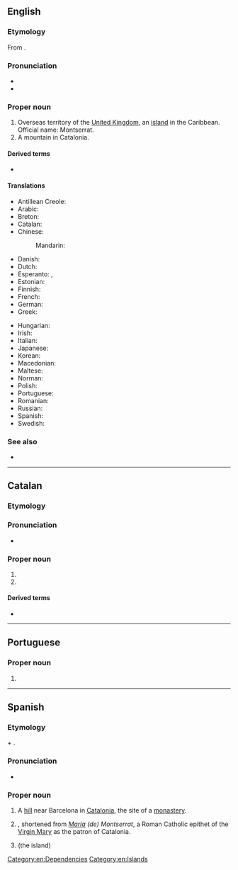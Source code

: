 ==English==
{{wikipedia}}

===Etymology===
From {{bor|en|ca|Montserrat}}.

===Pronunciation===
* {{IPA|en|/mɒn(t)səˈɹæt/}}
* {{rhymes|en|æt}}

===Proper noun===
{{en-proper noun}}

# Overseas territory of the [[United Kingdom]], an [[island]] in the Caribbean. Official name: Montserrat.
# A mountain in Catalonia.

====Derived terms====
* {{l|en|Montserratian}}

====Translations====
{{trans-top|island}}
* Antillean Creole: {{t|gcf|Monséra}}
* Arabic: {{t|ar|مُونْتْسِيرَات|m|tr=muntsirat}}
* Breton: {{t|br|Montserrat}}
* Catalan: {{t+|ca|Montserrat}}
* Chinese:
*: Mandarin: {{t|cmn|蒙塞拉特|tr=Méngsāilātè|sc=Hani}}
* Danish: {{t|da|Montserrat}}
* Dutch: {{t+|nl|Montserrat}}
* Esperanto: {{t|eo|Montserato}}, {{t|eo|Moncerato}}
* Estonian: {{t|et|Montserrat}}
* Finnish: {{t+|fi|Montserrat}}
* French: {{t+|fr|Montserrat|m}}
* German: {{t+|de|Montserrat|n}}
* Greek: {{t+|el|Μοντσερράτ|n}}
{{trans-mid}}
* Hungarian: {{t+|hu|Montserrat}}
* Irish: {{t|ga|Montsarat|m}}
* Italian: {{t|it|Monserrat}}
* Japanese: {{t|ja|モンセラト|tr=Monserato}}
* Korean: {{t|ko|^몬트세라트}}
* Macedonian: {{t|mk|Монсера́т|m}}
* Maltese: {{t|mt|Monserrat}}
* Norman: {{t|nrf|Montserrat|m}}
* Polish: {{t+|pl|Montserrat|m-in}}
* Portuguese: {{t+|pt|Monserrate}}
* Romanian: {{t|ro|Montserrat}}
* Russian: {{t|ru|Монсерра́т|m}}
* Spanish: {{t+|es|Montserrat|m}}
* Swedish: {{t+|sv|Montserrat}}
{{trans-bottom}}

===See also===
* {{l|en|Appendix:Countries of the world|Countries of the world}}

[[Category:en:Dependencies]]
[[Category:en:Islands]]

----

==Catalan==

===Etymology===
{{af|ca|mont|serrat}}

===Pronunciation===
* {{ca-IPA}}

===Proper noun===
{{ca-proper noun|f}}

# {{l|en|Montserrat}}
# {{given name|ca|female|place names}}

====Derived terms====
* {{l|ca|Montse}}

{{topics|ca|Islands|Mountains}}

----

==Portuguese==

===Proper noun===
{{pt-proper noun|f}}

# {{obsolete spelling of|pt|Monserrate}}

----

==Spanish==

===Etymology===
{{etyl|ca|es}} {{m|ca|mont||hill}} + {{m|ca|serrat||jagged}}.

===Pronunciation===
* {{es-IPA|montserrath}}

===Proper noun===
{{es-proper noun|f}}

# A [[hill]] near Barcelona in [[Catalonia]], the site of a [[monastery]].
# {{given name|es|female|from=place names|from2=Catalan}}, shortened from ''[[María]] (de) Montserrat'', a Roman Catholic epithet of the [[Virgin Mary]] as the patron of Catalonia.
# {{l|en|Montserrat}} (the island)
